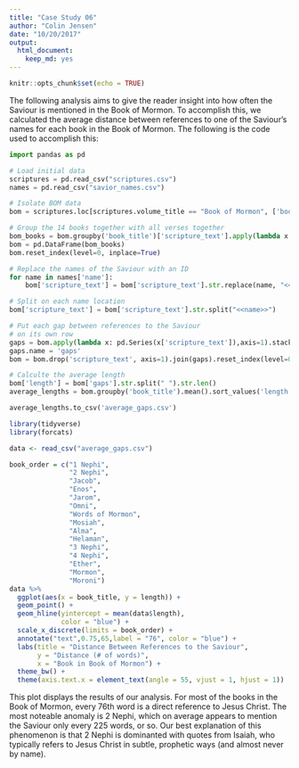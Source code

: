 ```yaml
---
title: "Case Study 06"
author: "Colin Jensen"
date: "10/20/2017"
output: 
  html_document: 
    keep_md: yes
---
```


```r
knitr::opts_chunk$set(echo = TRUE)
```

The following analysis aims to give the reader insight into how often the Saviour is mentioned in the Book of Mormon. To accomplish this, we calculated the average distance between references to one of the Saviour's names for each book in the Book of Mormon. The following is the code used to accomplish this:

```python
import pandas as pd

# Load initial data
scriptures = pd.read_csv("scriptures.csv")
names = pd.read_csv("savior_names.csv")

# Isolate BOM data
bom = scriptures.loc[scriptures.volume_title == "Book of Mormon", ['book_title', 'scripture_text']]

# Group the 14 books together with all verses together
bom_books = bom.groupby('book_title')['scripture_text'].apply(lambda x: " ".join(x))
bom = pd.DataFrame(bom_books)
bom.reset_index(level=0, inplace=True)

# Replace the names of the Saviour with an ID
for name in names['name']:
    bom['scripture_text'] = bom['scripture_text'].str.replace(name, "<<name>>")

# Split on each name location
bom['scripture_text'] = bom['scripture_text'].str.split("<<name>>")

# Put each gap between references to the Saviour
# on its own row
gaps = bom.apply(lambda x: pd.Series(x['scripture_text']),axis=1).stack().reset_index(level=0, drop=True)
gaps.name = 'gaps'
bom = bom.drop('scripture_text', axis=1).join(gaps).reset_index(level=0)

# Calculte the average length
bom['length'] = bom['gaps'].str.split(" ").str.len()
average_lengths = bom.groupby('book_title').mean().sort_values('length').drop('index', axis=1)

average_lengths.to_csv('average_gaps.csv')
```

```r
library(tidyverse)
library(forcats)

data <- read_csv("average_gaps.csv")

book_order = c("1 Nephi",
               "2 Nephi",
               "Jacob",
               "Enos",
               "Jarom",
               "Omni",
               "Words of Mormon",
               "Mosiah",
               "Alma",
               "Helaman",
               "3 Nephi",
               "4 Nephi",
               "Ether",
               "Mormon",
               "Moroni")
data %>%
  ggplot(aes(x = book_title, y = length)) +
  geom_point() +
  geom_hline(yintercept = mean(data$length),
             color = "blue") +
  scale_x_discrete(limits = book_order) +
  annotate("text",0.75,65,label = "76", color = "blue") +
  labs(title = "Distance Between References to the Saviour",
       y = "Distance (# of words)",
       x = "Book in Book of Mormon") +
  theme_bw() +
  theme(axis.text.x = element_text(angle = 55, vjust = 1, hjust = 1))
```

This plot displays the results of our analysis. For most of the books in the Book of Mormon, every 76th word is a direct reference to Jesus Christ. The most noteable anomaly is 2 Nephi, which on average appears to mention the Saviour only every 225 words, or so. Our best explanation of this phenomenon is that 2 Nephi is dominanted with quotes from Isaiah, who typically refers to Jesus Christ in subtle, prophetic ways (and almost never by name). 
